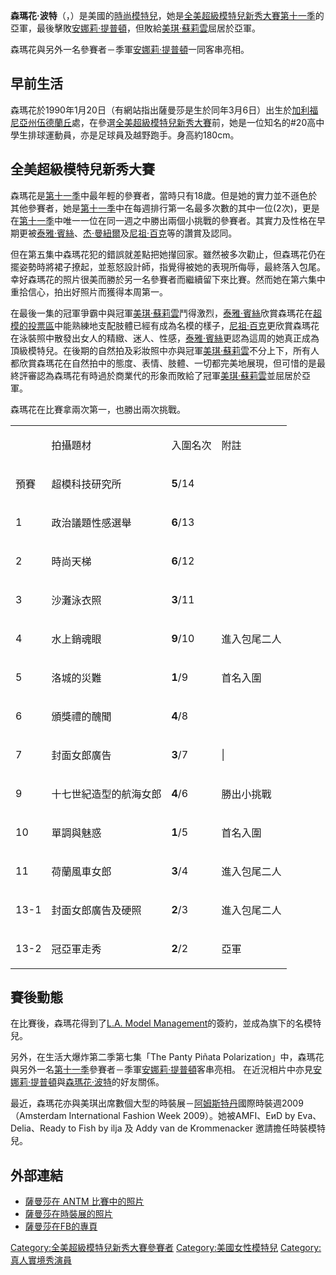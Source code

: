 {{BLP unsourced|time=2009-06-03T12:51:39+00:00}}
{{Infobox Model
| Name          = 森瑪花·波特/<en>Samantha Potter
| image         =
| imagesize     = 
| caption       = Photographed by [[Russell_James|Russell James]] [[ANTM|ANTM]]
| birthname     = Samantha Potter
| birthdate     = {{birth date  and age|mf=yes|1990|1|20}}
| location      = {{USA}}[[加州|加州]]伍德蘭丘
| height        = {{height|ft=5|in=11}}
| haircolor     = Blonde
| eyecolor      = Green
| measurements  = 
| dress size    =
| shoesize      = 
| agency        = L.A. Model Management
| spouse        = 
| homepage      = 
}}
'''森瑪花·波特'''（{{lang|en|Samantha Potter}}，{{bd|1990年|1月20日|||catIdx=S萨}}）是美國的[[模特兒|時尚模特兒]]，她是[[全美超級模特兒新秀大賽|全美超級模特兒新秀大賽]][[全美超級模特兒新秀大賽_(第十一季)|第十一季]]的亞軍，最後擊敗[[安娜莉·提普頓|安娜莉·提普頓]]，但敗給[[美琪·蘇莉雲|美琪·蘇莉雲]]屈居於亞軍。

森瑪花與另外一名參賽者－季軍[[安娜莉·提普頓|安娜莉·提普頓]]一同客串亮相。

== 早前生活 ==
森瑪花於1990年1月20日（有網站指出薩曼莎是生於同年3月6日）出生於[[加利福尼亞州|加利福尼亞州]][[伍德蘭丘|伍德蘭丘]]處，在參選[[全美超級模特兒新秀大賽|全美超級模特兒新秀大賽]]前，她是一位知名的#20高中學生排球運動員，亦是足球員及越野跑手。身高約180cm。

== 全美超級模特兒新秀大賽 ==
森瑪花是[[全美超級模特兒新秀大賽_(第十一季)|第十一季]]中最年輕的參賽者，當時只有18歲。但是她的實力並不遜色於其他參賽者，她是[[全美超級模特兒新秀大賽_(第十一季)|第十一季]]中在每週排行第一名最多次數的其中一位(2次)，更是在[[全美超級模特兒新秀大賽_(第十一季)|第十一季]]中唯一一位在同一週之中勝出兩個小挑戰的參賽者。其實力及性格在早期更被[[泰雅·賓絲|泰雅·賓絲]]、[[杰·曼紐爾|杰·曼紐爾]]及[[尼祖·百克|尼祖·百克]]等的讚賞及認同。

但在第五集中森瑪花犯的錯誤就差點把她攆回家。雖然被多次勸止，但森瑪花仍在擺姿勢時將裙子撩起，並惹怒設計師，指覺得被她的表現所侮辱，最終落入包尾。幸好森瑪花的照片很美而勝於另一名參賽者而繼續留下來比賽。然而她在第六集中重拾信心，拍出好照片而獲得本周第一。

在最後一集的冠軍爭霸中與冠軍[[美琪·蘇莉雲|美琪·蘇莉雲]]鬥得激烈，[[泰雅·賓絲|泰雅·賓絲]]欣賞森瑪花在[[超模的投票區|超模的投票區]]中能熟練地支配肢體已經有成為名模的樣子，[[尼祖·百克|尼祖·百克]]更欣賞森瑪花在泳裝照中散發出女人的精緻、迷人、性感，[[泰雅·賓絲|泰雅·賓絲]]更認為這周的她真正成為頂級模特兒。在後期的自然拍及彩妝照中亦與冠軍[[美琪·蘇莉雲|美琪·蘇莉雲]]不分上下，所有人都欣賞森瑪花在自然拍中的態度、表情、肢體、一切都完美地展現，但可惜的是最終評審認為森瑪花有時過於商業代的形象而敗給了冠軍[[美琪·蘇莉雲|美琪·蘇莉雲]]並屈居於亞軍。

森瑪花在比賽拿兩次第一，也勝出兩次挑戰。
{| border="1" colour="black"
|- 
|  || 拍攝題材 || 入圍名次 || 附註
|- 
| 預賽 || 超模科技研究所  || '''5'''/14||
|- 
| 1 || 政治議題性感選舉   || '''6'''/13||
|- 
| 2 || 時尚天梯   || '''6'''/12|| 
|- 
| 3 || 沙灘泳衣照   ||'''3'''/11||  
|- 
| 4 || 水上銷魂眼  || '''9'''/10||進入包尾二人
|- 
| 5 || 洛城的災難  || '''1'''/9||首名入圍
|- 
| 6 || 頒獎禮的醜聞  || '''4'''/8||
|- 
| 7 ||  封面女郎廣告  || '''3'''/7|||
|-
| 9 || 十七世紀造型的航海女郎  || '''4'''/6||勝出小挑戰
|- 
| 10 || 單調與魅惑   || '''1'''/5||首名入圍
|- 
| 11 ||  荷蘭風車女郎   || '''3'''/4||進入包尾二人
|- 
| 13-1 || 封面女郎廣告及硬照   || '''2'''/3||進入包尾二人
|- 
| 13-2|| 冠亞軍走秀  || '''2'''/2||亞軍
|}

== 賽後動態 ==
在比賽後，森瑪花得到了[[L.A._Model_Management|L.A. Model Management]]的簽約，並成為旗下的名模特兒。

另外，在生活大爆炸第二季第七集「The Panty Piñata Polarization」中，森瑪花與另外一名[[全美超級模特兒新秀大賽_(第十一季)|第十一季]]參賽者－季軍[[安娜莉·提普頓|安娜莉·提普頓]]客串亮相。
在近況相片中亦見[[安娜莉·提普頓|安娜莉·提普頓]]與[[森瑪花·波特|森瑪花·波特]]的好友關係。

最近，森瑪花亦與美琪出席數個大型的時裝展－[[阿姆斯特丹|阿姆斯特丹]]國際時裝週2009（Amsterdam International Fashion Week 2009）。她被AMFI、EиD by Eva、Delia、Ready to Fish by ilja 及 Addy van de Krommenacker 邀請擔任時裝模特兒。

== 外部連結 ==
* [https://web.archive.org/web/20080901085532/http://honestlyantm.wordpress.com/samantha/ 薩曼莎在 ANTM 比賽中的照片]
* [https://web.archive.org/web/20090205133901/http://honestlyantm.wordpress.com/2009/02/02/amsterdam-fashion-week/ 薩曼莎在時裝展的照片]
* [http://www.facebook.com/pages/Samantha-Potter/31554970078 薩曼莎在FB的專頁]{{dead link|date=2018年4月 |bot=InternetArchiveBot |fix-attempted=yes }}

{{start box}}
{{succession box|title=[[全美超級模特兒新秀大賽|全美超級模特兒新秀大賽]]亚軍
|years=[[全美超級模特兒新秀大賽_(第十一季)|第十一季]]
| before = [[安雅·岡|安雅·岡]]
| after  = [[艾莉遜·哈佛|雅麗遜·哈佛]]
}}
{{end box}}

{{America's Next Top Model}}

{{DEFAULTSORT:Potter, Samantha}}
[[Category:全美超級模特兒新秀大賽參賽者|Category:全美超級模特兒新秀大賽參賽者]]
[[Category:美國女性模特兒|Category:美國女性模特兒]]
[[Category:真人實境秀演員|Category:真人實境秀演員]]